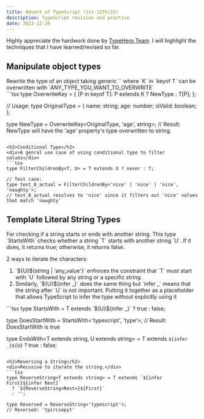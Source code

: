 ```yaml
---
title: Advent of TypeScript (1st-12th/25)
description: TypeScript revision and practice
date: 2023-12-26
---
```


<div>
Highly appreciate the hardwork done by <a href="https://typehero.dev/aot-2023" target="__blank">TypeHero Team</a>. 
I will highlight the techniques that I have learned/revised so far.
</div>

<h2>Manipulate object types</h2>
<div>Rewrite the type of an object taking generic `<T>` where `K` in `keyof T` can be overwritten with `ANY_TYPE_YOU_WANT_TO_OVERWRITE`</div>
```tsx
type OverwriteKey<T, K extends keyof T, NewType> = {
  [P in keyof T]: P extends K ? NewType : T[P];
};

// Usage:
type OriginalType = {
  name: string;
  age: number;
  isValid: boolean;
};

type NewType = OverwriteKey<OriginalType, 'age', string>;
// Result: NewType will have the 'age' property's type overwritten to string.
```

<h2>Conditional Type</h2>
<div>A genral use case of using conditional type to filter values</div>
```tsx
type FilterChildrenBy<T, U> = T extends U ? never : T;

// Test case:
type test_0_actual = FilterChildrenBy<'nice' | 'nice' | 'nice', 'naughty'>;
// test_0_actual resolves to 'nice' since it filters out 'nice' values that match 'naughty'
```

<h2>Template Literal String Types</h2>
<div>For checking if a string starts or ends with another string. This type `StartsWith` checks whether a string `T` starts with another string `U`. If it does, it returns true; otherwise, it returns false.</div>
<p>2 ways to iterate the characters: </p>
<ol>
<li>`${U}${string | 'any_value'}` enfroces the constraint that `T` must start with `U` followed by any string or a specific string.</li>
<li>Similarly, `${U}${infer _}` does the same thing but `infer _` means that the string after `U` is not important. Putting it together as a placeholder that allows TypeScript to infer the type without explicitly using it</li>
</ol>
```tsx
type StartsWith<T extends string, U extends string> = T extends `${U}${infer _}`
  ? true
  : false;

type DoesStartWith = StartsWith<'typescript', 'type'>;
// Result: DoesStartWith is true

type EndsWith<T extends string, U extends string> = T extends `${infer _}${U}`
  ? true
  : false;
```

<h2>Reversing a String</h2>
<div>Recusive to iterate the string.</div>
```tsx
type ReverseString<T extends string> = T extends `${infer First}${infer Rest}`
  ? `${ReverseString<Rest>}${First}`
  : '';

type Reversed = ReverseString<'typescript'>;
// Reversed: 'tpircsepyt'
```